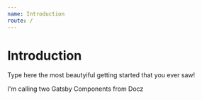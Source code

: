 ```yaml
---
name: Introduction
route: /
---
```



# Introduction

Type here the most beautyiful getting started that you ever saw!

I'm calling two Gatsby Components from Docz

<Files />
<LatestBlogPost/>
